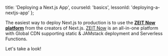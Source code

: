 
  title: 'Deploying a Next.js App',
  courseId: 'basics',
  lessonId: 'deploying-a-nextjs-app'
};

The easiest way to deploy Next.js to production is to use the **[ZEIT Now platform](https://zeit.co)** from the creators of Next.js. [ZEIT Now](https://zeit.co) is an all-in-one platform with Global CDN supporting static & JAMstack deployment and Serverless Functions.

Let's take a look!

